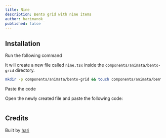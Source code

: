 ```yaml
---
title: Nine
description: Bento grid with nine items
author: harimanok_
published: false
---
```


<ComponentPreview name="bento-grid-nine--docs" />

## Installation

<Steps>
<Step>Run the following command</Step>

It will create a new file called `nine.tsx` inside the `components/animata/bento-grid` directory.

```bash
mkdir -p components/animata/bento-grid && touch components/animata/bento-grid/nine.tsx
```

<Step>Paste the code</Step>

Open the newly created file and paste the following code:

```jsx file=<rootDir>/animata/bento-grid/nine.tsx

```

</Steps>

## Credits

Built by [hari](https://github.com/hari)
